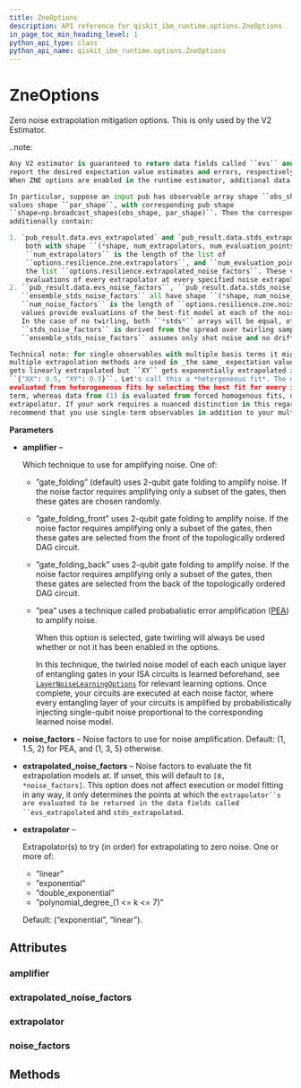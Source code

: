 ```yaml
---
title: ZneOptions
description: API reference for qiskit_ibm_runtime.options.ZneOptions
in_page_toc_min_heading_level: 1
python_api_type: class
python_api_name: qiskit_ibm_runtime.options.ZneOptions
---
```


# ZneOptions

<Class id="qiskit_ibm_runtime.options.ZneOptions" isDedicatedPage={true} github="https://github.com/Qiskit/qiskit-ibm-runtime/tree/main/qiskit_ibm_runtime/options/zne_options.py#L35-L171" signature="ZneOptions(*args, **kwargs)" modifiers="class">
  Zero noise extrapolation mitigation options. This is only used by the V2 Estimator.

  ..note:

  ```python
  Any V2 estimator is guaranteed to return data fields called ``evs`` and ``stds`` that
  report the desired expectation value estimates and errors, respectively.
  When ZNE options are enabled in the runtime estimator, additional data is returned.

  In particular, suppose an input pub has observable array shape ``obs_shape`` and parameter
  values shape ``par_shape``, with corresponding pub shape
  ``shape=np.broadcast_shapes(obs_shape, par_shape)``. Then the corresponding pub result will
  additionally contain:

  1. `pub_result.data.evs_extrapolated` and `pub_result.data.stds_extrapolated`,
      both with shape ``(*shape, num_extrapolators, num_evaluation_points)``, where
      ``num_extrapolators`` is the length of the list of
      ``options.resilience.zne.extrapolators``, and ``num_evaluation_points`` is the length of
      the list ``options.resilience.extrapolated_noise_factors``. These values provide
      evaluations of every extrapolator at every specified noise extrapolation value.
  2. ``pub_result.data.evs_noise_factors``, ``pub_result.data.stds_noise_factors``, and
     ``ensemble_stds_noise_factors`` all have shape ``(*shape, num_noise_factors)`` where
     ``num_noise_factors`` is the length of ``options.resilience.zne.noise_factors``. These
     values provide evaluations of the best-fit model at each of the noise amplifications.
     In the case of no twirling, both ``*stds*`` arrays will be equal, otherwise,
     ``stds_noise_factors`` is derived from the spread over twirling samples, whereas
     ``ensemble_stds_noise_factors`` assumes only shot noise and no drift.

  Technical note: for single observables with multiple basis terms it might turn out that
  multiple extrapolation methods are used in _the same_ expectation value, for example, ``XX``
  gets linearly extrapolated but ``XY`` gets exponentially extrapolated in the observable
  ``{"XX": 0.5, "XY": 0.5}``. Let's call this a *hetergeneous fit*. The data from (2) is
  evaluated from heterogeneous fits by selecting the best fit for every individual distinct
  term, whereas data from (1) is evaluated from forced homogenous fits, one for each provided
  extrapolator. If your work requires a nuanced distinction in this regard, we presently
  recommend that you use single-term observables in addition to your multi-term observables.
  ```

  **Parameters**

  *   **amplifier** –

      Which technique to use for amplifying noise. One of:

      *   ”gate\_folding” (default) uses 2-qubit gate folding to amplify noise. If the noise factor requires amplifying only a subset of the gates, then these gates are chosen randomly.

      *   ”gate\_folding\_front” uses 2-qubit gate folding to amplify noise. If the noise factor requires amplifying only a subset of the gates, then these gates are selected from the front of the topologically ordered DAG circuit.

      *   ”gate\_folding\_back” uses 2-qubit gate folding to amplify noise. If the noise factor requires amplifying only a subset of the gates, then these gates are selected from the back of the topologically ordered DAG circuit.

      *   ”pea” uses a technique called probabalistic error amplification ([PEA](https://www.nature.com/articles/s41586-023-06096-3)) to amplify noise.

          When this option is selected, gate twirling will always be used whether or not it has been enabled in the options.

          In this technique, the twirled noise model of each each unique layer of entangling gates in your ISA circuits is learned beforehand, see [`LayerNoiseLearningOptions`](qiskit_ibm_runtime.options.LayerNoiseLearningOptions "qiskit_ibm_runtime.options.LayerNoiseLearningOptions") for relevant learning options. Once complete, your circuits are executed at each noise factor, where every entangling layer of your circuits is amplified by probabilistically injecting single-qubit noise proportional to the corresponding learned noise model.

  *   **noise\_factors** – Noise factors to use for noise amplification. Default: (1, 1.5, 2) for PEA, and (1, 3, 5) otherwise.

  *   **extrapolated\_noise\_factors** – Noise factors to evaluate the fit extrapolation models at. If unset, this will default to `[0, *noise_factors]`. This option does not affect execution or model fitting in any way, it only determines the points at which the `extrapolator``s are evaluated to be returned in the data fields called ``evs_extrapolated` and `stds_extrapolated`.

  *   **extrapolator** –

      Extrapolator(s) to try (in order) for extrapolating to zero noise. One or more of:

      *   ”linear”
      *   ”exponential”
      *   ”double\_exponential”
      *   ”polynomial\_degree\_(1 \<= k \<= 7)”

      Default: (“exponential”, “linear”).

  ## Attributes

  ### amplifier

  <Attribute id="qiskit_ibm_runtime.options.ZneOptions.amplifier" attributeTypeHint="UnsetType | Literal['gate_folding', 'gate_folding_front', 'gate_folding_back', 'pea']" attributeValue="Unset" />

  ### extrapolated\_noise\_factors

  <Attribute id="qiskit_ibm_runtime.options.ZneOptions.extrapolated_noise_factors" attributeTypeHint="UnsetType | Sequence[float]" attributeValue="Unset" />

  ### extrapolator

  <Attribute id="qiskit_ibm_runtime.options.ZneOptions.extrapolator" attributeTypeHint="UnsetType | Literal['linear', 'exponential', 'double_exponential', 'polynomial_degree_1', 'polynomial_degree_2', 'polynomial_degree_3', 'polynomial_degree_4', 'polynomial_degree_5', 'polynomial_degree_6', 'polynomial_degree_7'] | Sequence[Literal['linear', 'exponential', 'double_exponential', 'polynomial_degree_1', 'polynomial_degree_2', 'polynomial_degree_3', 'polynomial_degree_4', 'polynomial_degree_5', 'polynomial_degree_6', 'polynomial_degree_7']]" attributeValue="Unset" />

  ### noise\_factors

  <Attribute id="qiskit_ibm_runtime.options.ZneOptions.noise_factors" attributeTypeHint="UnsetType | Sequence[float]" attributeValue="Unset" />

  ## Methods
</Class>

